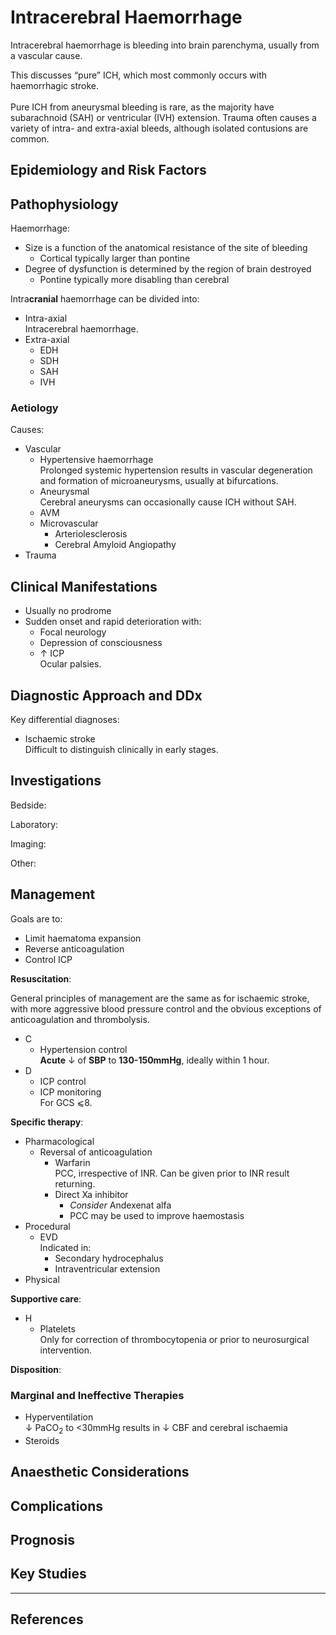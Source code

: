 # Intracerebral Haemorrhage {#sec-ich}

Intracerebral haemorrhage is bleeding into brain parenchyma, usually from a vascular cause. 

:::column-margin
This discusses "pure" ICH, which most commonly occurs with haemorrhagic stroke.\
\
Pure ICH from aneurysmal bleeding is rare, as the majority have subarachnoid (SAH) or ventricular (IVH) extension. Trauma often causes a variety of intra- and extra-axial bleeds, although isolated contusions are common.
:::

## Epidemiology and Risk Factors

## Pathophysiology

Haemorrhage:

* Size is a function of the anatomical resistance of the site of bleeding
	* Cortical typically larger than pontine
* Degree of dysfunction is determined by the region of brain destroyed
	* Pontine typically more disabling than cerebral

:::column-margin
Intra**cranial** haemorrhage can be divided into:

* Intra-axial\
Intracerebral haemorrhage.
* Extra-axial
	* EDH
	* SDH
	* SAH
	* IVH
:::

### Aetiology

Causes:

* Vascular
	* Hypertensive haemorrhage\
	Prolonged systemic hypertension results in vascular degeneration and formation of microaneurysms, usually at bifurcations.
	* Aneurysmal\
	Cerebral aneurysms can occasionally cause ICH without SAH.
	* AVM
	* Microvascular
		* Arteriolesclerosis
		* Cerebral Amyloid Angiopathy
* Trauma

## Clinical Manifestations

* Usually no prodrome
* Sudden onset and rapid deterioration with:
	* Focal neurology
	* Depression of consciousness
	* ↑ ICP\
	Ocular palsies.

## Diagnostic Approach and DDx

Key differential diagnoses:

* Ischaemic stroke\
Difficult to distinguish clinically in early stages.

## Investigations

Bedside:

Laboratory:

Imaging:

Other:

## Management

:::info
Goals are to:

* Limit haematoma expansion
* Reverse anticoagulation
* Control ICP
:::

**Resuscitation**:\

:::column-margin
General principles of management are the same as for ischaemic stroke, with more aggressive blood pressure control and the obvious exceptions of anticoagulation and thrombolysis.
:::

* C
	* Hypertension control\
	**Acute** ↓ of **SBP** to **130-150mmHg**, ideally within 1 hour.
* D
	* ICP control
	* ICP monitoring\
	For GCS ⩽8.

**Specific therapy**:

* Pharmacological
	* Reversal of anticoagulation
		* Warfarin\
		PCC, irrespective of INR. Can be given prior to INR result returning.
		* Direct Xa inhibitor
			* *Consider* Andexenat alfa
			* PCC may be used to improve haemostasis
* Procedural
	* EVD\
	Indicated in:
		* Secondary hydrocephalus
		* Intraventricular extension
* Physical

**Supportive care**:

* H
	* Platelets\
	Only for correction of thrombocytopenia or prior to neurosurgical intervention.

**Disposition**:

### Marginal and Ineffective Therapies

* Hyperventilation\
↓ PaCO~2~ to <30mmHg results in ↓ CBF and cerebral ischaemia
* Steroids

## Anaesthetic Considerations

## Complications

## Prognosis

## Key Studies


---

## References
